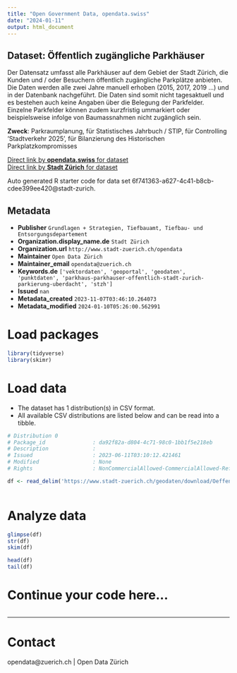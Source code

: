 ```yaml
---
title: "Open Government Data, opendata.swiss"
date: "2024-01-11"
output: html_document
---
```


## Dataset: Öffentlich zugängliche Parkhäuser

Der Datensatz umfasst alle Parkhäuser auf dem Gebiet der Stadt Zürich, die Kunden und / oder Besuchern öffentlich zugängliche Parkplätze anbieten. Die Daten werden alle zwei Jahre manuell erhoben (2015, 2017, 2019 ...) und in der Datenbank nachgeführt. Die Daten sind somit nicht tagesaktuell und es bestehen auch keine Angaben über die Belegung der Parkfelder. Einzelne Parkfelder können zudem kurzfristig ummarkiert oder beispielsweise infolge von Baumassnahmen nicht zugänglich sein. 

**Zweck**: Parkraumplanung, für Statistisches Jahrbuch / STIP, für Controlling 'Stadtverkehr 2025', für Bilanzierung des Historischen Parkplatzkompromisses

[Direct link by **opendata.swiss** for dataset](https://opendata.swiss/de/dataset/offentlich-zugangliche-parkhauser)<br>
[Direct link by **Stadt Zürich** for dataset](https://data.stadt-zuerich.ch/dataset/geo_oeffentlich_zugaengliche_parkhaeuser)

Auto generated R starter code for data set 6f741363-a627-4c41-b8cb-cdee399ee420@stadt-zurich.

## Metadata

- **Publisher** `Grundlagen + Strategien, Tiefbauamt, Tiefbau- und Entsorgungsdepartement`
- **Organization.display_name.de** `Stadt Zürich`
- **Organization.url** `http://www.stadt-zuerich.ch/opendata`
- **Maintainer** `Open Data Zürich`
- **Maintainer_email** `opendata@zuerich.ch`
- **Keywords.de** `['vektordaten', 'geoportal', 'geodaten', 'punktdaten', 'parkhaus-parkhauser-offentlich-stadt-zurich-parkierung-uberdacht', 'stzh']`
- **Issued** `nan`
- **Metadata_created** `2023-11-07T03:46:10.264073`
- **Metadata_modified** `2024-01-10T05:26:00.562991`


# Load packages

```r

library(tidyverse)
library(skimr)

```

# Load data

-   The dataset has 1 distribution(s) in CSV format.
-   All available CSV distributions are listed below and can be read into a tibble.

```r

# Distribution 0
# Package_id               : da92f82a-d804-4c71-98c0-1bb1f5e218eb
# Description              : 
# Issued                   : 2023-06-11T03:10:12.421461
# Modified                 : None
# Rights                   : NonCommercialAllowed-CommercialAllowed-ReferenceNotRequired

df <- read_delim('https://www.stadt-zuerich.ch/geodaten/download/Oeffentlich_zugaengliche_Parkhaeuser?format=10008')



```

# Analyze data

```r

glimpse(df)
str(df)
skim(df)

head(df)
tail(df)

```

# Continue your code here...

```r

```

------------------------------------------------------------------------

# Contact

opendata@zuerich.ch | Open Data Zürich
